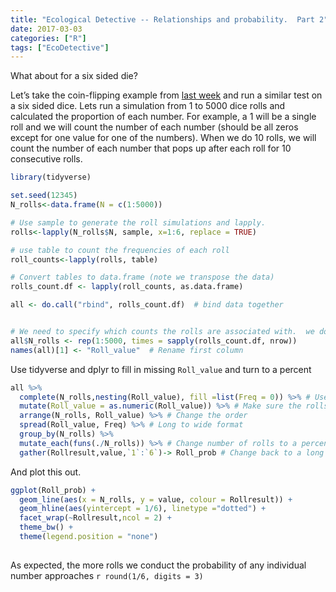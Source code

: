 ```yaml
---
title: "Ecological Detective -- Relationships and probability.  Part 2"
date: 2017-03-03
categories: ["R"]
tags: ["EcoDetective"]
---
```



What about for a six sided die?

Let's take the coin-flipping example from [last week](https://chrischizinski.github.io/SNR_R_Group/2017-02-23-EcologicalDetective3) and run a similar test on a six sided dice.  Lets run a simulation from 1 to 5000 dice rolls and calculated the proportion of each number.   For example, a 1 will be a single roll and we will count the number of each number (should be all zeros except for one value for one of the numbers).  When we do 10 rolls, we will count the number of each number that pops up after each roll for 10 consecutive rolls. 

```r
library(tidyverse)
```


```r
set.seed(12345)
N_rolls<-data.frame(N = c(1:5000))

# Use sample to generate the roll simulations and lapply. 
rolls<-lapply(N_rolls$N, sample, x=1:6, replace = TRUE)

# use table to count the frequencies of each roll
roll_counts<-lapply(rolls, table)

# Convert tables to data.frame (note we transpose the data)
rolls_count.df <- lapply(roll_counts, as.data.frame)

all <- do.call("rbind", rolls_count.df)  # bind data together


# We need to specify which counts the rolls are associated with.  we do this with rep and times
all$N_rolls <- rep(1:5000, times = sapply(rolls_count.df, nrow))
names(all)[1] <- "Roll_value"  # Rename first column

```
Use tidyverse and dplyr to fill in missing `Roll_value` and turn to a percent

```r
all %>% 
  complete(N_rolls,nesting(Roll_value), fill =list(Freq = 0)) %>% # Use complete to make sure we have counts for 1:6 for each roll
  mutate(Roll_value = as.numeric(Roll_value)) %>% # Make sure the rolls are numeric
  arrange(N_rolls, Roll_value) %>% # Change the order
  spread(Roll_value, Freq) %>% # Long to wide format
  group_by(N_rolls) %>% 
  mutate_each(funs(./N_rolls)) %>% # Change number of rolls to a percent
  gather(Rollresult,value,`1`:`6`)-> Roll_prob # Change back to a long format
```

And plot this out. 

```r
ggplot(Roll_prob) +
  geom_line(aes(x = N_rolls, y = value, colour = Rollresult)) + 
  geom_hline(aes(yintercept = 1/6), linetype ="dotted") +
  facet_wrap(~Rollresult,ncol = 2) +
  theme_bw() +
  theme(legend.position = "none")
  
```

As expected, the more rolls we conduct the probability of any individual number approaches `r round(1/6, digits = 3)` 






